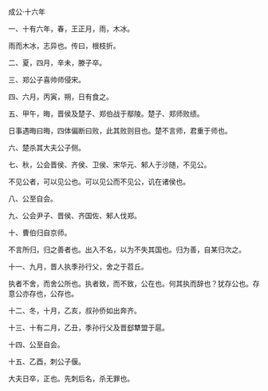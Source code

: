 

成公·十六年

一、十有六年，春，王正月，雨，木冰。

雨而木冰，志异也。传曰，根枝折。

二、夏，四月，辛未，滕子卒。

三、郑公子喜帅师侵宋。

四、六月，丙寅，朔，日有食之。

五、甲午，晦，晋侯及楚子、郑伯战于鄢陵。楚子、郑师败绩。

日事遇晦曰晦，四体偏断曰败，此其败则目也。楚不言师，君重于师也。

六、楚杀其大夫公子侧。

七、秋，公会晋侯、齐侯、卫侯、宋华元、邾人于沙随，不见公。

不见公者，可以见公也。可以见公而不见公，讥在诸侯也。

八、公至自会。

九、公会尹子、晋侯、齐国佐、邾人伐郑。

十、曹伯归自京师。

不言所归，归之善者也。出入不名，以为不失其国也。归为善，自某归次之。

十一、九月，晋人执季孙行父，舍之于苕丘。

执者不舍，而舍公所也。执者致，而不致，公在也。何其执而辞也？犹存公也。存意公亦存也，公存也。

十二、冬，十月，乙亥，叔孙侨如出奔齐。

十三、十有二月，乙丑，季孙行父及晋郄犨盟于扈。

十四、公至自会。

十五、乙酉，刺公子偃。

大夫日卒，正也。先刺后名，杀无罪也。


